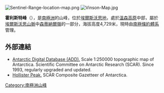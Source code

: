 [[Image:Sentinel-Range-location-map.png|thumb]]
[[Image:Vinson-Map.jpg|thumb]]

'''霍利斯特峰'''（{{lang-en|Hollister Peak}}），是[[南極洲|南極洲]]的山峰，位於[[埃爾斯沃思地|埃爾斯沃思地]]，處於[[溫森高原|溫森高原]]中部，屬於[[埃爾斯沃思山脈|埃爾斯沃思山脈]]中[[森蒂納爾嶺|森蒂納爾嶺]]的一部分，海拔高度4,729米，現時由[[南極條約體系|南極條約體系]]管理。

{{Coord|78|32|43|S|85|35|19|W|source:GNIS|display=title}}

==外部連結==
* [http://www.add.scar.org Antarctic Digital Database (ADD).] {{Wayback|url=http://www.add.scar.org/ |date=20170305000653 }} Scale 1:250000 topographic map of Antarctica. Scientific Committee on Antarctic Research (SCAR). Since 1993, regularly upgraded and updated.
* [https://data.aad.gov.au/aadc/gaz/scar/display_name.cfm?gaz_id=136094 Hollister Peak.] {{Wayback|url=https://data.aad.gov.au/aadc/gaz/scar/display_name.cfm?gaz_id=136094 |date=20200722061841 }} SCAR Composite Gazetteer of Antarctica.

{{DEFAULTSORT:Hollister Peak}}
[[Category:南極洲山峰|Category:南極洲山峰]]


{{EllsworthLand-geo-stub}}